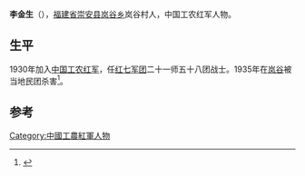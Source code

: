 '''李金生'''（{{bd|1908年||1935年}}），[[福建省|福建省]][[崇安县|崇安县]][[岚谷乡|岚谷乡]]岚谷村人，中国工农红军人物。

== 生平 ==
1930年加入[[中国工农红军|中国工农红军]]，任[[红七军团|红七军团]]二十一师五十八团战士。1935年在[[岚谷|岚谷]]被当地民团杀害<ref>{{Cite book|title=中共闽北党史人物 武夷山卷|last=黄雄主编；吴其乐，罗永胜副主编|first=|publisher=中共南平市委党史研究室；中共武夷山市委党史研究室|year=2005.09|isbn=|location=|pages=129}}</ref>。

==参考==
{{reflist}}

{{DEFAULTSORT:li jinsheng}}
[[Category:中國工農紅軍人物|Category:中國工農紅軍人物]]
{{china-bio-stub}}